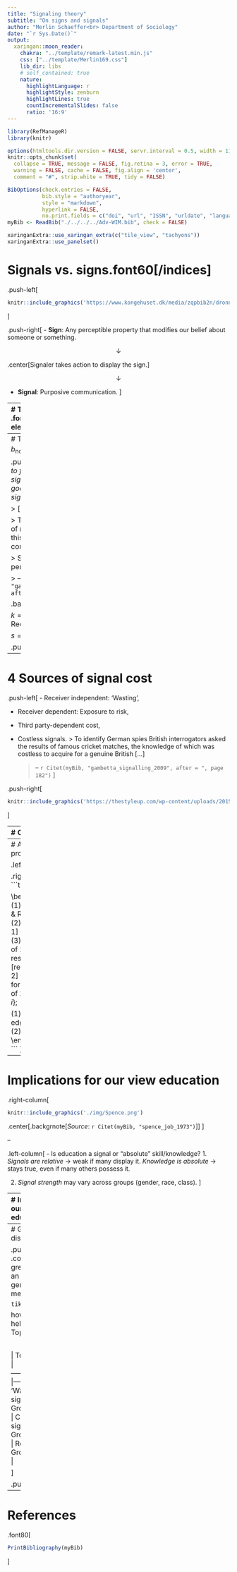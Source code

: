 ```yaml
---
title: "Signaling theory"
subtitle: "On signs and signals"
author: "Merlin Schaeffer<br> Department of Sociology"
date: "`r Sys.Date()`"
output: 
  xaringan::moon_reader:
    chakra: "../template/remark-latest.min.js"
    css: ["../template/Merlin169.css"]
    lib_dir: libs
    # self_contained: true
    nature:
      highlightLanguage: r
      highlightStyle: zenburn
      highlightLines: true
      countIncrementalSlides: false
      ratio: '16:9'
---
```

```r
library(RefManageR)
library(knitr)

options(htmltools.dir.version = FALSE, servr.interval = 0.5, width = 115, digits = 3)
knitr::opts_chunk$set(
  collapse = TRUE, message = FALSE, fig.retina = 3, error = TRUE,
  warning = FALSE, cache = FALSE, fig.align = 'center',
  comment = "#", strip.white = TRUE, tidy = FALSE)

BibOptions(check.entries = FALSE, 
           bib.style = "authoryear", 
           style = "markdown",
           hyperlink = FALSE,
           no.print.fields = c("doi", "url", "ISSN", "urldate", "language", "note", "isbn", "volume"))
myBib <- ReadBib("./../../../Adv-WIM.bib", check = FALSE)

xaringanExtra::use_xaringan_extra(c("tile_view", "tachyons"))
xaringanExtra::use_panelset()
```
# Signals vs. signs.font60[/indices]

.push-left[
```r
knitr::include_graphics('https://www.kongehuset.dk/media/zqpbib2n/dronning_margrethe_2020_medum.jpg')
```
]

.push-right[
- **Sign**: Any perceptible property that modifies our belief about someone or something.


$$\downarrow$$

.center[Signaler takes action to display the sign.]

$$\downarrow$$

- **Signal**: Purposive communication.
]

---
# The problem .font60[.alert[Necessary element of signaling!]]

.push-left[
```r
knitr::include_graphics('https://ejendroem.dk/wp-content/uploads/2019/07/Ejendr%C3%B8m_15-1024x683.jpg')
```

```r
knitr::include_graphics('https://www.mrroof.com/wp-content/uploads/2020/02/mold-water-damage.jpg')
```
]

.push-right[
1. Mægler/**Signaler benefits**, if Køber/Receiver buys.

2. Køber/**Receiver only benefits, if** Mægler/**Signaler can be trusted** that the house has quality $k$ (no rot under the roof).

- If house has $k$, Mægler's and Køber's interest are aligned (both benefit). 

- If $\text{non-}k$, Køber may be deceived (only Mægler benefits).
]

---
# The solution: $b_{k} > s > b_{\text{non-}k}$

.push-left[
> *If* $s$ *is too costly to fake for all or most* $\text{non-}k$ *signalers then observing* $s$ *is good evidence that the signaler has* $k$.

> [...]

> The higher the proportion of $\text{non-}k$ signalers who use this signal the less conclusive is the evidence. 

> Signals that approach near perfection exist but are rare.

> -- `r Citet(myBib, "gambetta_signalling_2009", after = ", page 173ff.")`

.backgrnote[
$b = \text{Benefit}$

$k = \text{Property desired by Receiver}$

$s = \text{Cost of faking signal}$
]
]

.push-right[
```r
knitr::include_graphics('https://img.gifglobe.com/grabs/montypython/MontyPythonsLifeOfBrian/gif/7wAXSbinjXvQ.gif')
```
.center[
Non-working signal: $b_{k} > s < b_{\text{non-}k}$
]]

---
# 4 Sources of signal cost

.push-left[
- Receiver independent: 'Wasting',

- Receiver dependent: Exposure to risk,

- Third party-dependent cost,

- Costless signals.
  > To identify German spies British interrogators asked the results of famous cricket matches, the knowledge of which was costless to acquire for a genuine British [...]
  
  > -- `r Citet(myBib, "gambetta_signalling_2009", after = ", page 182")`
]

.push-right[
```r
knitr::include_graphics('https://thestyleup.com/wp-content/uploads/2015/09/mora-gang.jpg')
```
]

---
# Origin

.push-left[
```r
knitr::include_graphics('./img/Gambetta1.png')
```
.center[.backgrnote[*Source*: `r Citet(myBib, "gambetta_signalling_2009")`]]
]

.push-right[
```r
knitr::include_graphics('https://www.amlu.com/wp-content/uploads/2022/03/a-look-russian-billionaire-andrey-melnichenkos-sailing-yacht-a-55.jpg')
```
]

---
# As a scientific program

.left-column[
```r
knitr::include_graphics('../2-Skills-and-Resources/img/Paris.JPG')
```
]

.right-column[
```tikz
\usetikzlibrary{shapes,decorations,arrows,calc,arrows.meta,fit,positioning}
\tikzset{
    -Latex,auto,node distance =1 cm and 1 cm,semithick,
    state/.style ={ellipse, draw, minimum width = 0.7 cm},
    point/.style = {circle, draw, inner sep=0.04cm,fill,node contents={}},
    bidirected/.style={Latex-Latex,dashed},
    el/.style = {inner sep=2pt, align=left, sloped}
}

\begin{tikzpicture}
\sffamily
    \node[state] (1) at (0,0) {Skills \& Resources of $i$};
    \node[state] (2) [red, right = of 1] {Signaling of $i$};
    \node[state] (3) [red, above = of 2] {Receiver $j$ responds};
    \node[state] (4) [red, below = of 2] {Signaling cost for $i$};
    \node[state] (5) [right = of 2] {Benefit for $i$};

    \path (1) edge  (4);
    \path (3) edge  (5);
    \path (4) edge  (2);
    \path (2) edge  (3);
\end{tikzpicture}
```
]

---
# Implications for our view education

.right-column[
```r
knitr::include_graphics('./img/Spence.png')
```
.center[.backgrnote[*Source*: `r Citet(myBib, "spence_job_1973")`]]
]

--

.left-column[
- Is education a signal or "absolute" skill/knowledge?
  1. *Signals are relative* $\rightarrow$ weak if many display it. *Knowledge is absolute* $\rightarrow$ stays true, even if many others possess it.
  
  2. *Signal strength* may vary across groups (gender, race, class).
]

---
# Implications for our view education

.right-column[
<iframe src="https://ourworldindata.org/grapher/share-of-the-population-with-completed-tertiary-education?time=2010" loading="lazy" style="width: 100%; height: 500px; border: 0px none;"></iframe>
]

.left-column[
- Is education a signal or "absolute" skill/knowledge?
  1. *Signals are relative* $\rightarrow$ weak if many display it. *Knowledge is absolute* $\rightarrow$ stays true, even if many others possess it.
  
  2. *Signal strength* may vary across groups (gender, race, class).
]

---
# Group discussion

.push-left[
.content-box-green[
Taken as an inequality-generating mechanism, 

```tikz
```

how can signaling help us explain Topic 1-2?
]

<br>

|                          Topic 1 | Topic 2 |
-------------------------|---------|---------|
'Wasting' signs/signals  | Group 1 | Group 4 |
Costless signs/signals   | Group 2 | Group 5 |
Receivers                | Group 3 | Group 6 |

]

.push-right[
```r
knitr::include_graphics('https://www.educationworld.in/wp-content/uploads/2018/04/gd.jpg')
```
]

---
# References

.font80[
```r
PrintBibliography(myBib)
```
]
